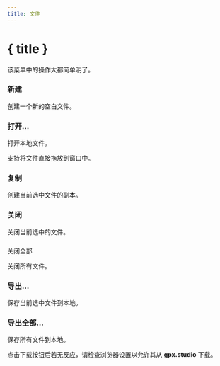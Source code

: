 ```yaml
---
title: 文件
---
```


<script lang="ts">
</script>

# { title }

该菜单中的操作大都简单明了。

### <Plus size="16" class="inline-block" style="margin-bottom: 2px" /> 新建

创建一个新的空白文件。

### <FolderOpen size="16" class="inline-block" style="margin-bottom: 2px" /> 打开…

打开本地文件。 

<DocsNote>

支持将文件直接拖放到窗口中。

</DocsNote>

### <Copy size="16" class="inline-block" style="margin-bottom: 2px" /> 复制

创建当前选中文件的副本。

### <FileX size="16" class="inline-block" style="margin-bottom: 2px" /> 关闭

关闭当前选中的文件。

### <FileX size="16" class="inline-block" style="margin-bottom: 2px" /> 
关闭全部

关闭所有文件。

### <Download size="16" class="inline-block" style="margin-bottom: 2px" /> 导出...

保存当前选中文件到本地。

### <Download size="16" class="inline-block" style="margin-bottom: 2px" /> 导出全部…

保存所有文件到本地。

<DocsNote type="warning">

点击下载按钮后若无反应，请检查浏览器设置以允许其从 <b>gpx.studio</b> 下载。

</DocsNote>
